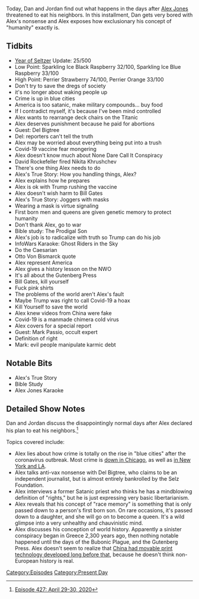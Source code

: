 {{DEFAULTSORT:
    #_EPISODE_0427:April 29-30, 2020
}}{{Episode
    | title             = April 29-30, 2020
    | caption           = Listen to this episode on [https://knowledgefight.libsyn.com/427-april-29-30-2020 Libsyn] [https://open.spotify.com/episode/5I9ouivOcQmQ694RHqzLeW Spotify], Read the [[Transcript/427: April 29-30, 2020|Unofficial Transcript]]
    | episodeNumber     = 427
    | length            = 02:13:16
    | airDate           = May 1, 2020
    | coverageStartDate = April 29, 2020
    | coverageEndDate   = April 30, 2020
    | episodeType       = [[:Category:Present Day|Present Day]]
    | appearance        = [[Del Bigtree]], [[David Rockefeller]], [[Nikita Khrushchev]], [[Bill Gates]], [[Otto Von Bismarck]], [[Mark Passio]]
    | beverage          = Sparkling Ice Black Raspberry; Sparkling Ice Blue Raspberry; Perrier Strawberry; Perrier Orange
    | previousEpisode   = [[426: April 27-28, 2020]]
    | nextEpisode       = [[428: May 1, 2020]]
}}

{{Stub}}

Today, Dan and Jordan find out what happens in the days after [[Alex Jones]] threatened to eat his neighbors.  In this installment, Dan gets very bored with Alex's nonsense and Alex exposes how exclusionary his concept of "humanity" exactly is.

==Tidbits==

*[[The Year of the Seltzer|Year of Seltzer]] Update: 25/500
*Low Point: Sparkling Ice Black Raspberry 32/100, Sparkling Ice Blue Raspberry 33/100
*High Point: Perrier Strawberry 74/100, Perrier Orange 33/100
*Don't try to save the dregs of society
*it's no longer about waking people up
*Crime is up in blue cities
*America is too satanic, make military compounds... buy food
*If I contradict myself, it's because I've been mind controlled
*Alex wants to rearrange deck chairs on the Titanic
*Alex deserves punishment because he paid for abortions
*Guest: Del Bigtree
*Del: reporters can't tell the truth
*Alex may be worried about everything being put into a trush
*Covid-19 vaccine fear mongering
*Alex doesn't know much about None Dare Call It Conspiracy
*David Rockefeller fired Nikita Khrushchev
*There's one thing Alex needs to do
*Alex's True Story: How you handling things, Alex?
*Alex explains how he prepares
*Alex is ok with Trump rushing the vaccine
*Alex doesn't wish harm to Bill Gates
*Alex's True Story: Joggers with masks
*Wearing a mask is virtue signaling
*First born men and queens are given genetic memory to protect humanity
*Don't thank Alex, go to war
*Bible study: The Prodigal Son
*Alex's job is to radicalize with truth so Trump can do his job
*InfoWars Karaoke: Ghost Riders in the Sky
*Do the Caesarian
*Otto Von Bismarck quote
*Alex represent America
*Alex gives a history lesson on the NWO
*It's all about the Gutenberg Press
*Bill Gates, kill yourself
*Fuck pink shirts
*The problems of the world aren't Alex's fault
*Maybe Trump was right to call Covid-19 a hoax
*Kill Yourself to save the world
*Alex knew videos from China were fake
*Covid-19 is a manmade chimera cold virus
*Alex covers for a special report
*Guest: Mark Passio, occult expert
*Definition of right
*Mark: evil people manipulate karmic debt

==Notable Bits==

*Alex's True Story
*Bible Study
*Alex Jones Karaoke

==Detailed Show Notes==

Dan and Jordan discuss the disappointingly normal days after Alex declared his plan to eat his neighbors.<ref>[https://knowledgefight.com/research/2020/5/3/episode-427-april-29-30-2020 Episode 427: April 29-30, 2020]</ref>

Topics covered include:

*Alex lies about how crime is totally on the rise in "blue cities" after the coronavirus outbreak. Most crime is [https://wgntv.com/news/wgn-investigates/how-the-stay-at-home-order-has-impacted-chicagos-crime-statistics/ down in Chicago], as well as [https://www.usatoday.com/story/news/factcheck/2020/04/20/fact-check-gun-sales-rise-crime-falls-amid-pandemic/5162481002/ in New York and LA].
*Alex talks anti-vax nonsense with Del Bigtree, who claims to be an independent journalist, but is almost entirely bankrolled by the Selz Foundation.
*Alex interviews a former Satanic priest who thinks he has a mindblowing definition of "rights," but he is just expressing very basic libertarianism.
*Alex reveals that his concept of "race memory" is something that is only passed down to a person's first born son. On rare occasions, it's passed down to a daughter, and she will go on to become a queen. It's a wild glimpse into a very unhealthy and chauvinistic mind.
*Alex discusses his conception of world history. Apparently a sinister conspiracy began in Greece 2,300 years ago, then nothing notable happened until the days of the Bubonic Plague, and the Gutenberg Press. Alex doesn't seem to realize that [https://www.history.com/topics/inventions/printing-press China had movable print technology developed long before that], because he doesn't think non-European history is real.

[[Category:Episodes]]
[[Category:Present Day]]
